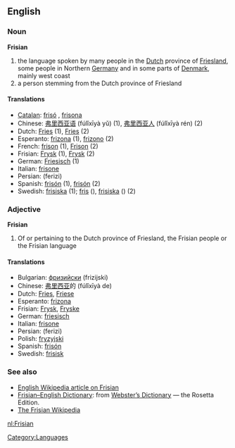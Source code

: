 ==English==
===Noun===
'''Frisian'''

# the language spoken by many people in the [[Dutch]] province of [[Friesland]], some people in Northern [[Germany]] and in some parts of [[Denmark]], mainly west coast 
# a person stemming from the Dutch province of Friesland

====Translations====
*[[Catalan]]: [[frisó]] {{m}}, [[frisona]] {{f}}
*Chinese: [[弗里西亚语]] (fúlǐxīyà yǔ) (1), [[弗里西亚人]] (fúlǐxīyà rén) (2)
*Dutch: [[Fries]] {{n}} (1), [[Fries]] {{m}} (2)
*Esperanto: [[frizona]] (1), [[frizono]] (2)
*French: [[frison]] {{m}} (1), [[Frison]] {{m}} (2)
*Frisian: [[Frysk]] {{n}} (1), [[Frysk]] {{m}} (2)
*German: [[Friesisch]] {{n}} (1)
*Italian: [[frisone]] {{m}}
*Persian: {{FAchar|[[فریزی]]}} (ferizi)
*Spanish: [[frisón]] {{m}} (1), [[frisón]] {{m}} (2)
*Swedish: [[frisiska]] {{c}} (1); [[fris]] {{c}} ({{m}}), [[frisiska]] {{c}} ({{f}}) (2)

===Adjective===
'''Frisian'''

#Of or pertaining to the Dutch province of Friesland, the Frisian people or the Frisian language 

====Translations====
*Bulgarian: [[фризийски]] (frizijski) {{m}}
*Chinese: [[弗里西亚]]的 (fúlǐxīyà de)
*Dutch: [[Fries]], [[Friese]]
*Esperanto: [[frizona]]
*Frisian: [[Frysk]], [[Fryske]]
*German: [[friesisch]]
*Italian: [[frisone]]
*Persian: {{FAchar|[[فریزی]]}} (ferizi)
*Polish: [[fryzyjski]]
*Spanish: [[frisón]]
*Swedish: [[frisisk]]

===See also===
{{interwiktionary|code=nl}}
* [[w:Frisian|English Wikipedia article on Frisian]]
* [http://www.websters-online-dictionary.org/definition/Frisian-english/ Frisian–English Dictionary]: from [http://www.websters-online-dictionary.org/ Webster’s Dictionary] — the Rosetta Edition.
* [http://fy.wikipedia.org/wiki/Haadside The Frisian Wikipedia]

[[nl:Frisian]]
[[Category:Languages]]